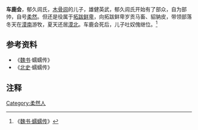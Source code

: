 '''车鹿会'''，郁久闾氏，[[木骨闾|木骨闾]]的儿子，雄健英武，郁久闾氏开始有了部众，自为部帅，自号[[柔然|柔然]]。但还是役属于[[拓跋|拓跋鲜卑]]，向拓跋鲜卑岁贡马畜、貂豽皮，带领部落冬天在[[漠南|漠南]]游牧，夏天还居[[漠北|漠北]]。车鹿会死后，儿子吐奴傀继位。<ref>《[[s:魏书/卷103|魏书·蠕蠕传]]》</ref>

{{start box}}
{{s-before|[[木骨闾|木骨闾]]}}
{{s-title|[[柔然|柔然]]首领}}
{{s-after|[[吐奴傀|吐奴傀]]}}
{{end box}}
{{柔然可汗}}
== 参考资料 ==
* 《[[魏书|魏书]]·蠕蠕传》
* 《[[北史|北史]]·蠕蠕传》

== 注释 ==
{{Reflist|2}}

[[Category:柔然人|Category:柔然人]]